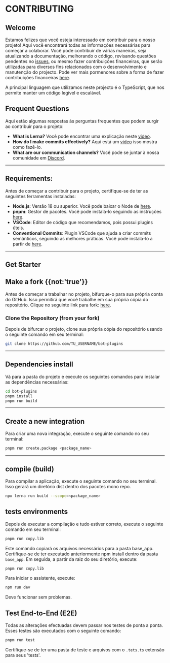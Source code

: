 
# CONTRIBUTING

## Welcome

Estamos felizes que você esteja interessado em contribuir para o nosso projeto! Aqui você encontrará todas as informações necessárias para começar a colaborar. Você pode contribuir de várias maneiras, seja atualizando a documentação, melhorando o código, revisando questões pendentes no [issues](https://github.com/codigoencasa/bot-plugins/issues), 
ou mesmo fazer contribuições financeiras, que serão utilizadas para diversos fins relacionados com o desenvolvimento e manutenção do projecto. Pode ver mais pormenores sobre a forma de fazer contribuições financeiras [here](https://opencollective.com/bot-whatsapp).

A principal linguagem que utilizamos neste projecto é o TypeScript, que nos permite manter um código legível e escalável.

## Frequent Questions

Aqui estão algumas respostas às perguntas frequentes que podem surgir ao contribuir para o projeto:

- **What is Lerna?** Você pode encontrar uma explicação neste [video](https://share.vidyard.com/watch/n3HLai7q4kj2yZHL35e3bo).
- **How do I make commits effectively?** Aqui está um [video](https://share.vidyard.com/watch/KjqJ5v2dgdAMdVZeLpJZix) isso mostra como fazê-lo.
- **What are our communication channels?** Você pode se juntar à nossa comunidade em [Discord](https://link.codigoencasa.com/DISCORD).

----

## Requirements:

Antes de começar a contribuir para o projeto, certifique-se de ter as seguintes ferramentas instaladas:

- **Node.js**: Versão 18 ou superior. Você pode baixar o Node de [here](https://nodejs.org/es/download/).
- **pnpm**: Gestor de pacotes. Você pode instalá-lo seguindo as instruções [here](https://pnpm.io/cli/install).
- **VSCode**: Editor de código que recomendamos, pois possui plugins úteis.
- **Conventional Commits**: Plugin VSCode que ajuda a criar commits semânticos, seguindo as melhores práticas. Você pode instalá-lo a partir de [here](https://marketplace.visualstudio.com/items?itemName=vivaxy.vscode-conventional-commits&ssr=false#overview).

----

## Get Starter

## Make a fork {{not:'true'}}

Antes de começar a trabalhar no projeto, bifurque-o para sua própria conta do GitHub. Isso permitirá que você trabalhe em sua própria cópia do repositório. Clique no seguinte link para fork: [here](https://github.com/codigoencasa/bot-plugins/fork).

### Clone the Repository (from your fork)

Depois de bifurcar o projeto, clone sua própria cópia do repositório usando o seguinte comando em seu terminal:

```bash
git clone https://github.com/TU_USERNAME/bot-plugins
```

----

## Dependencies install

Vá para a pasta do projeto e execute os seguintes comandos para instalar as dependências necessárias:

```bash
cd bot-plugins
pnpm install
pnpm run build
```

----

## Create a new integration

Para criar uma nova integração, execute o seguinte comando no seu terminal:

```bash
pnpm run create.package <package_name>
```

---

## compile (build)

Para compilar a aplicação, execute o seguinte comando no seu terminal. Isso gerará um diretório dist dentro dos pacotes mono repo.

```bash
npx lerna run build --scope=<package_name>
```

## tests environments

Depois de executar a compilação e tudo estiver correto, execute o seguinte comando em seu terminal:

```bash
pnpm run copy.lib
```

Este comando copiará os arquivos necessários para a pasta base_app. Certifique-se de ter executado anteriormente npm install dentro da pasta `base_app`. Em seguida, a partir da raiz do seu diretório, execute:

```bash
pnpm run copy.lib
```

Para iniciar o assistente, execute:
```bash
npm run dev
```

Deve funcionar sem problemas.

## Test End-to-End (E2E)

Todas as alterações efectuadas devem passar nos testes de ponta a ponta. Esses testes são executados com o seguinte comando:

```bash
pnpm run test
```

Certifique-se de ter uma pasta de teste e arquivos com o `.tets.ts` extensão para seus 'tests'.